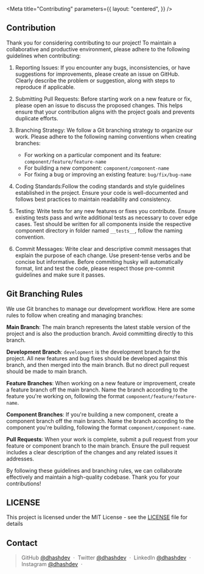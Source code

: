 
<Meta
  title="Contributing"
  parameters={{
    layout: "centered",
  }}
/>
## Contribution

Thank you for considering contributing to our project! To maintain a collaborative and productive environment, please adhere to the following guidelines when contributing:

1. Reporting Issues: If you encounter any bugs, inconsistencies, or have suggestions for improvements, please create an issue on GitHub. Clearly describe the problem or suggestion, along with steps to reproduce if applicable.

2. Submitting Pull Requests: Before starting work on a new feature or fix, please open an issue to discuss the proposed changes. This helps ensure that your contribution aligns with the project goals and prevents duplicate efforts.

3. Branching Strategy: We follow a Git branching strategy to organize our work. Please adhere to the following naming conventions when creating branches:

   - For working on a particular component and its feature: `component/feature/feature-name`
   - For building a new component: `component/component-name`
   - For fixing a bug or improving an existing feature: `bug/fix/bug-name`

4. Coding Standards:Follow the coding standards and style guidelines established in the project. Ensure your code is well-documented and follows best practices to maintain readability and consistency.

5. Testing: Write tests for any new features or fixes you contribute. Ensure existing tests pass and write additional tests as necessary to cover edge cases. Test should be written for all components inside the respective component directory in folder named `__tests__`, follow the naming convention.

6. Commit Messages: Write clear and descriptive commit messages that explain the purpose of each change. Use present-tense verbs and be concise but informative. Before commiting husky will automatically format, lint and test the code, please respect those pre-commit guidelines and make sure it passes.

## Git Branching Rules

We use Git branches to manage our development workflow. Here are some rules to follow when creating and managing branches:

**Main Branch**: The main branch represents the latest stable version of the project and is also the production branch. Avoid committing directly to this branch.

**Development Branch**: `development` is the development branch for the project. All new features and bug fixes should be developed against this branch, and then merged into the main branch. But no direct pull request should be made to main branch.

**Feature Branches**: When working on a new feature or improvement, create a feature branch off the main branch. Name the branch according to the feature you're working on, following the format `component/feature/feature-name`.

**Component Branches**: If you're building a new component, create a component branch off the main branch. Name the branch according to the component you're building, following the format `component/component-name`.

**Pull Requests**: When your work is complete, submit a pull request from your feature or component branch to the main branch. Ensure the pull request includes a clear description of the changes and any related issues it addresses.

By following these guidelines and branching rules, we can collaborate effectively and maintain a high-quality codebase. Thank you for your contributions!

## LICENSE

This project is licensed under the MIT License - see the [LICENSE](LICENSE) file for details

## Contact

> GitHub [@dhashdev](https://github.com/dhashdev) &nbsp;&middot;&nbsp;
> Twitter [@dhashdev](https://twitter.com/dhashdev) &nbsp;&middot;&nbsp;
> LinkedIn [@dhashdev](https://www.linkedin.com/in/dhashdev/) &nbsp;&middot;&nbsp;
> Instagram [@dhashdev](https://www.instagram.com/dhashdev/) &nbsp;&middot;&nbsp;
